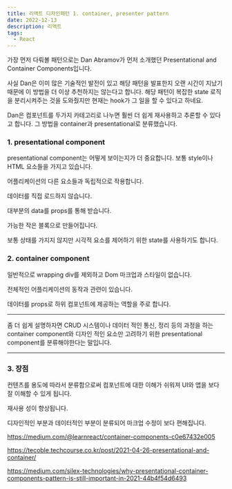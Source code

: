 ```yaml
---
title: 리액트 디자인패턴 1. container, presenter pattern
date: 2022-12-13
description: 리액트
tags:
  - React
---
```


가장 먼저 다뤄볼 패턴으로는 Dan Abramov가 먼저 소개했던 Presentational and Container Components입니다.

사실 Dan은 이미 많은 기술적인 발전이 있고 해당 패턴을 발표한지 오랜 시간이 지났기 때문에 이 방법을 더 이상 추천하지는 않는다고 합니다. 해당 패턴이 복잡한 state 로직을 분리시켜주는 것을 도와줬지만 현재는 hook가 그 일을 할 수 있다고 하네요.

Dan은 컴포넌트를 두가지 카테고리로 나누면 훨씬 더 쉽게 재사용하고 추론할 수 있다고 합니다. 그 방법을 container과 presentational로 분류했습니다.

### 1. presentational component

presentational component는 어떻게 보이는지가 더 중요합니다. 보통 style이나 HTML 요소들을 가지고 있습니다.

어플리케이션의 다른 요소들과 독립적으로 작용합니다.

데이터를 직접 로드하지 않습니다.

대부분의 data를 props를 통해 받습니다.

가능한 작은 블록으로 만들어집니다.

보통 상태를 가지지 않지만 시각적 요소를 제어하기 위한 state를 사용하기도 합니다.

### 2. container component

일반적으로 wrapping div를 제외하고 Dom 마크업과 스타일이 없습니다.

전체적인 어플리케이션의 동작과 관련이 있습니다.

데이터를 props로 하위 컴포넌트에 제공하는 역할을 주로 합니다.

---

좀 더 쉽게 설명하자면 CRUD 시스템이나 데이터 적인 통신, 정리 등의 과정을 하는 container component와 디자인 적인 요소만 고려하기 위한 presentational component를 분류해야한다는 말입니다.

---

### 3. 장점

컨텐츠를 용도에 따라서 분류함으로써 컴포넌트에 대한 이해가 쉬워져 UI와 앱을 보다 잘 이해할 수 있게 됩니다.

재사용 성이 향상됩니다.

디자인적인 부분과 데이터적인 부분이 분류되어 마크업 수정이 보다 편해집니다.

https://medium.com/@learnreact/container-components-c0e67432e005

https://tecoble.techcourse.co.kr/post/2021-04-26-presentational-and-container/

https://medium.com/silex-technologies/why-presentational-container-components-pattern-is-still-important-in-2021-44b4f54d6493
